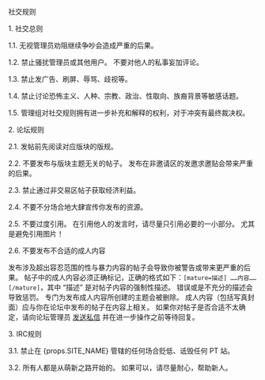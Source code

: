 <Heading1 id="content">社交规则</Heading1>

<Heading2 id="1">1. 社交总则</Heading2>

1.1. 无视管理员劝阻继续争吵会造成严重的后果。

1.2. 禁止骚扰管理员或其他用户。 不要对他人的私事妄加评论。

1.3. 禁止发广告、刷屏、辱骂、歧视等。

1.4. 禁止讨论恐怖主义、人种、宗教、政治、性取向、族裔背景等敏感话题。

1.5. 管理组对社交规则拥有进一步补充和解释的权利，对于冲突有最终裁决权。

<Heading2 id="2">2. 论坛规则</Heading2>

2.1. 发帖前先阅读对应版块的版规。

2.2. 不要发布与版块主题无关的帖子。 发布在非邀请区的发邀求邀贴会带来严重的后果。

2.3. 禁止通过非交易区帖子获取经济利益。

2.4. 不要不分场合地大肆宣传你发布的资源。

2.5. 不要过度引用。 在引用他人的发言时，请尽量只引用必要的一小部分。 尤其是避免引用图片！

2.6. 不要发布不合适的成人内容

发布涉及超出容忍范围的性与暴力内容的帖子会导致你被警告或带来更严重的后果。 帖子中的成人内容必须正确标记，正确的格式如下：`[mature=描述] ……内容…… [/mature]`，其中 “描述” 是对帖子内容的强制性描述。 错误或是不充分的描述会导致惩罚。 专门为发布成人内容所创建的主题会被删除。 成人内容（包括写真封面）应与你在论坛中发布的帖子在内容上相关。 如果你对帖子是否合适不太确定，请向论坛管理员 [发送私信](/staff.php) 并在进一步操作之前等待回复。

<Heading2 id="3">3. IRC规则</Heading2>

3.1. 禁止在 {props.SITE_NAME} 管辖的任何场合贬低、诋毁任何 PT 站。

3.2. 所有人都是从萌新之路开始的。 如果可以，请尽量耐心，帮助新人。

